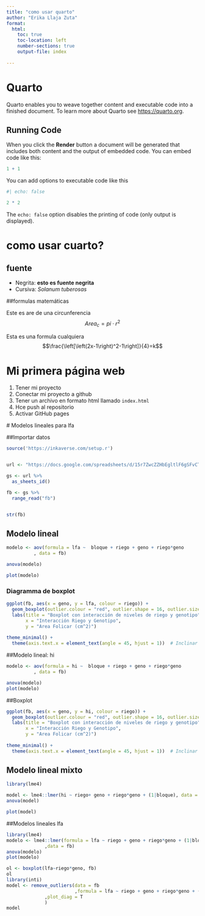 ```yaml
---
title: "como usar quarto"
author: "Erika Llaja Zuta"
format:
  html:
    toc: true
    toc-location: left
    number-sections: true
    output-file: index
    
---
```


# Quarto

Quarto enables you to weave together content and executable code into a finished document. To learn more about Quarto see <https://quarto.org>.

## Running Code

When you click the **Render** button a document will be generated that includes both content and the output of embedded code. You can embed code like this:

```r

1 + 1

```

You can add options to executable code like this 

```r
#| echo: false

2 * 2
```

The `echo: false` option disables the printing of code (only output is displayed).

# como usar cuarto?

## fuente
- Negrita: **esto es fuente negrita**
- Cursiva: _Solanum tuberosas_

##formulas matemáticas

Este es are de una circunferencia $$Area_c=pi\cdot r^2$$

Esta es una formula cualquiera $$\frac{\left[\left(2x-1\right)^2-1\right]}{4}=k$$


# Mi primera página web

 1. Tener mi proyecto
 1. Conectar mi proyecto a github
 1. Tener un archivo en formato html llamado `index.html`
 1. Hce push al repositorio
 1. Activar GitHub pages
 
 # Modelos lineales para lfa
 
 ##Importar datos 
 
```r

source('https://inkaverse.com/setup.r')


url <- "https://docs.google.com/spreadsheets/d/15r7ZwcZZHbEgltlF6gSFvCTFA-CFzVBWwg3mFlRyKPs/edit?gid=172957346#gid=172957346"

gs <- url %>% 
  as_sheets_id()

fb <- gs %>% 
  range_read("fb")


str(fb)
```


## Modelo lineal
```r
modelo <- aov(formula = lfa ~  bloque + riego + geno + riego*geno
          , data = fb)

anova(modelo)

plot(modelo)
```

### Diagramma de boxplot
```r
ggplot(fb, aes(x = geno, y = lfa, colour = riego)) +
  geom_boxplot(outlier.colour = "red", outlier.shape = 16, outlier.size = 2) +
  labs(title = "Boxplot con interacción de niveles de riego y genotipo",
       x = "Interacción Riego y Genotipo",
       y = "Area Folicar (cm^2)")
  
theme_minimal() +
  theme(axis.text.x = element_text(angle = 45, hjust = 1))  # Inclinar etiquetas del eje X

```

##Modelo lineal: hi

```r
modelo <- aov(formula = hi ~  bloque + riego + geno + riego*geno
          , data = fb)

anova(modelo)
plot(modelo)
```
##Boxplot

```r
ggplot(fb, aes(x = geno, y = hi, colour = riego)) +
  geom_boxplot(outlier.colour = "red", outlier.shape = 16, outlier.size = 2) +
  labs(title = "Boxplot con interacción de niveles de riego y genotipo",
       x = "Interacción Riego y Genotipo",
       y = "Area Folicar (cm^2)")
  
theme_minimal() +
  theme(axis.text.x = element_text(angle = 45, hjust = 1))  # Inclinar etiquetas del eje X

```

## Modelo lineal mixto 


```r
library(lme4)

model <- lme4::lmer(hi ~ riego+ geno + riego*geno + (1|bloque), data = fb)
anova(model)

plot(model)

```

##Modelos lineales lfa

```r
library(lme4)
modelo <- lme4::lmer(formula = lfa ~ riego + geno + riego*geno + (1|bloque)
              ,data = fb)
anova(modelo)
plot(modelo)

ol <- boxplot(lfa~riego*geno, fb)
ol
library(inti)
model <- remove_outliers(data = fb
                         ,formula = lfa ~ riego + geno + riego*geno + (1|bloque)
              ,plot_diag = T
              )
model
```





























